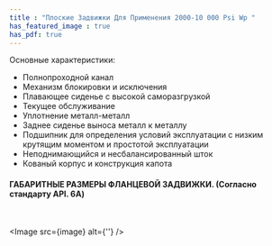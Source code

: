 ```yaml
---
title : "Плоские Задвижки Для Применения 2000-10 000 Psi Wp "
has_featured_image : true
has_pdf: true
---
```


Основные характеристики:

* Полнопроходной канал
* Механизм блокировки и исключения
* Плавающее сиденье с высокой саморазгрузкой
* Текущее обслуживание
* Уплотнение металл-металл
* Заднее сиденье выноса металл к металлу
* Подшипник для определения условий эксплуатации с низким крутящим моментом и простотой эксплуатации
* Неподнимающийся и несбалансированный шток
* Кованый корпус и конструкция капота

#### ГАБАРИТНЫЕ РАЗМЕРЫ ФЛАНЦЕВОЙ ЗАДВИЖКИ. (Согласно стандарту API. 6A)

<br />

<Image src={image} alt={''} />
